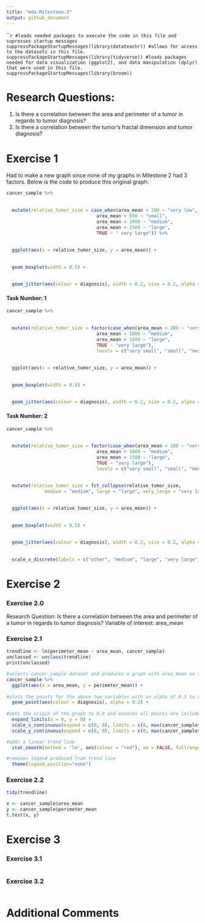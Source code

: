 ```yaml
---
title: "mda-Milestone-3"
output: github_document
---
```


`````r
#loads needed packages to execute the code in this file and supresses startup messages
suppressPackageStartupMessages(library(datateachr)) #allows for access to the datasets in this file.
suppressPackageStartupMessages(library(tidyverse)) #loads packages needed for data visualization (ggplot2), and data manipulation (dplyr) that were used in this file.
suppressPackageStartupMessages(library(broom))
```

# Research Questions:

1. Is there a correlation between the area and perimeter of a tumor in regards to tumor diagnosis?
2. Is there a correlation between the tumor's fractal dimension and tumor diagnosis?

# Exercise 1

Had to make a new graph since none of my graphs in Milestone 2 had 3 factors. Below is the code to produce this original graph.

```r

cancer_sample %>%
  
  
  mutate(relative_tumor_size = case_when(area_mean < 200 ~ "very low",                                    
                                 area_mean < 650 ~ "small",
                                 area_mean < 1000 ~ "medium",
                                 area_mean < 1500 ~ "large",
                                 TRUE ~ " very large")) %>%
  
  
  ggplot(aes(x = relative_tumor_size, y = area_mean)) +
  
  
  geom_boxplot(width = 0.5) +
  
  
  geom_jitter(aes(colour = diagnosis), width = 0.2, size = 0.2, alpha = 0.3)
```

#### Task Number: 1

```r

cancer_sample %>%
  
  
  mutate(relative_tumor_size = factor(case_when(area_mean < 200 ~ "very small",                                                                                        area_mean < 650 ~ "small",
                                 area_mean < 1000 ~ "medium",
                                 area_mean < 1500 ~ "large",
                                 TRUE ~ "very large"),
                                 levels = c("very small", "small", "medium",  "large", "very large"))) %>%
  
  
  ggplot(aes(x = relative_tumor_size, y = area_mean)) +
  
  
  geom_boxplot(width = 0.5) +
  
  
  geom_jitter(aes(colour = diagnosis), width = 0.2, size = 0.2, alpha = 0.3)
```

#### Task Number: 2

```r

cancer_sample %>%
  
  
  mutate(relative_tumor_size = factor(case_when(area_mean < 200 ~ "very small",                                                                                        area_mean < 650 ~ "small",
                                 area_mean < 1000 ~ "medium",
                                 area_mean < 1500 ~ "large",
                                 TRUE ~ "very large"),
                                 levels = c("very small", "small", "medium",  "large", "very large"))) %>%
  
  
  mutate(relative_tumor_size = fct_collapse(relative_tumor_size, 
              medium = "medium", large = "large", very_large = "very large", other = c("very small", "small"))) %>%

  
  ggplot(aes(x = relative_tumor_size, y = area_mean)) +
  
  
  geom_boxplot(width = 0.5) + 
  
  
  geom_jitter(aes(colour = diagnosis), width = 0.2, size = 0.2, alpha = 0.3) +
  
  
  scale_x_discrete(labels = c("other", "medium", "large", "very large"))
```

# Exercise 2

### Exercise 2.0

Research Question: Is there a correlation between the area and perimeter of a tumor in regards to tumor diagnosis?
Variable of interest: area_mean

### Exercise 2.1
```r
trendline <- lm(perimeter_mean ~ area_mean, cancer_sample)
unclassed <- unclass(trendline)
print(unclassed)
```


```r
#selects cancer_sample dataset and produces a graph with area_mean on the x-axis and perimeter_mean on the y-axis.
cancer_sample %>%
  ggplot(aes(x = area_mean, y = perimeter_mean)) +
  
#plots the points for the above two variables with an alpha of 0.2 to allow for visualization of overlapping data points. A colour aesthetic was also used to show the diagnosis of each tumor.
  geom_point(aes(colour = diagnosis), alpha = 0.2) +
  
#sets the origin of the graph to 0,0 and ensures all points are included in the plot.
  expand_limits(x = 0, y = 0) +
  scale_x_continuous(expand = c(0, 0), limits = c(0, max(cancer_sample$area_mean)+100)) + 
  scale_y_continuous(expand = c(0, 0), limits = c(0, max(cancer_sample$perimeter_mean)+10)) +

#adds a linear trend line
  stat_smooth(method = 'lm', aes(colour = "red"), se = FALSE, fullrange=TRUE) +

#removes legend produced from trend line 
  theme(legend.position="none")
```

### Exercise 2.2

```r

tidy(trendline)

x <- cancer_sample$area_mean
y <- cancer_sample$perimeter_mean
t.test(x, y)
```

# Exercise 3

### Exercise 3.1

```r

```

### Exercise 3.2

```r

```

# Additional Comments
